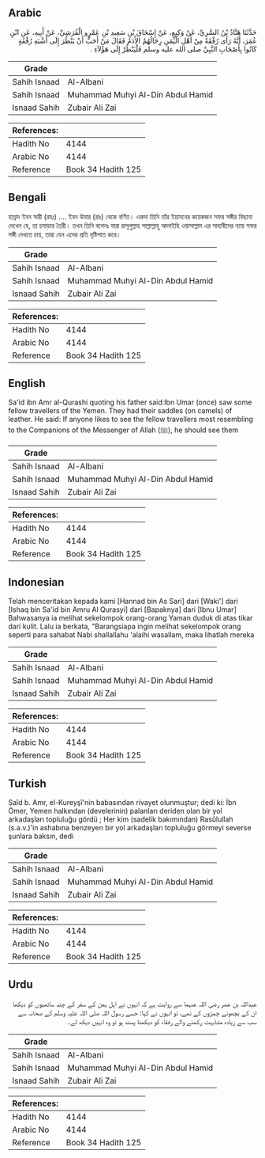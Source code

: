 ## Arabic


<div dir="rtl" lang="ar" style={{fontSize:'larger',backgroundColor:'#f8f9fa',padding:20}}>
حَدَّثَنَا هَنَّادُ بْنُ السَّرِيِّ، عَنْ وَكِيعٍ، عَنْ إِسْحَاقَ بْنِ سَعِيدِ بْنِ عَمْرٍو الْقُرَشِيِّ، عَنْ أَبِيهِ، عَنِ ابْنِ عُمَرَ، أَنَّهُ رَأَى رُفْقَةً مِنْ أَهْلِ الْيَمَنِ رِحَالُهُمُ الأَدَمُ فَقَالَ مَنْ أَحَبَّ أَنْ يَنْظُرَ إِلَى أَشْبَهِ رُفْقَةٍ كَانُوا بِأَصْحَابِ النَّبِيِّ صلى الله عليه وسلم فَلْيَنْظُرْ إِلَى هَؤُلاَءِ ‏.‏
</div>
<div style={{backgroundColor:'#f8f9fa',padding:20, marginBottom: 10}}><table> <thead> <tr> <th>Grade</th> <th></th> </tr> </thead> <tbody> <tr><td>Sahih Isnaad</td><td>Al-Albani</td></tr><tr><td>Sahih Isnaad</td><td>Muhammad Muhyi Al-Din Abdul Hamid</td></tr><tr><td>Isnaad Sahih</td><td>Zubair Ali Zai</td></tr></tbody></table><table> <thead> <tr> <th>References:</th> <th></th> </tr> </thead> <tbody><tr><td>Hadith No</td><td>4144</td></tr><tr><td>Arabic No</td><td>4144</td></tr><tr><td>Reference</td><td>Book 34 Hadith 125</td></tr></tbody></table></div>

## Bengali


<div dir="ltr" lang="bn" style={{fontSize:'larger',backgroundColor:'#f8f9fa',padding:20}}>
হান্নাদ ইবন সারী (রহঃ) .... ইবন উমার (রাঃ) থেকে বর্ণিত। একদা তিনি তাঁর ইয়ামনের কয়েকজন সফর সঙ্গীর বিছানা দেখেন যে, তা চমাড়ার তৈরী। তখন তিনি বলেনঃ যারা রাসূলুল্লাহ সাল্লাল্লাহু আলাইহি ওয়াসাল্লাম এর সাহাবীদের ন্যায় সফর সঙ্গী দেখতে চায়, তারা যেন এদের প্রতি দৃষ্টিপাত করে।
</div>
<div style={{backgroundColor:'#f8f9fa',padding:20, marginBottom: 10}}><table> <thead> <tr> <th>Grade</th> <th></th> </tr> </thead> <tbody> <tr><td>Sahih Isnaad</td><td>Al-Albani</td></tr><tr><td>Sahih Isnaad</td><td>Muhammad Muhyi Al-Din Abdul Hamid</td></tr><tr><td>Isnaad Sahih</td><td>Zubair Ali Zai</td></tr></tbody></table><table> <thead> <tr> <th>References:</th> <th></th> </tr> </thead> <tbody><tr><td>Hadith No</td><td>4144</td></tr><tr><td>Arabic No</td><td>4144</td></tr><tr><td>Reference</td><td>Book 34 Hadith 125</td></tr></tbody></table></div>

## English


<div dir="ltr" lang="en" style={{fontSize:'larger',backgroundColor:'#f8f9fa',padding:20}}>
Sa'id ibn Amr al-Qurashi quoting his father said:Ibn Umar (once) saw some fellow travellers of the Yemen. They had their saddles (on camels) of leather. He said: If anyone likes to see the fellow travellers most resembling to the Companions of the Messenger of Allah (ﷺ), he should see them
</div>
<div style={{backgroundColor:'#f8f9fa',padding:20, marginBottom: 10}}><table> <thead> <tr> <th>Grade</th> <th></th> </tr> </thead> <tbody> <tr><td>Sahih Isnaad</td><td>Al-Albani</td></tr><tr><td>Sahih Isnaad</td><td>Muhammad Muhyi Al-Din Abdul Hamid</td></tr><tr><td>Isnaad Sahih</td><td>Zubair Ali Zai</td></tr></tbody></table><table> <thead> <tr> <th>References:</th> <th></th> </tr> </thead> <tbody><tr><td>Hadith No</td><td>4144</td></tr><tr><td>Arabic No</td><td>4144</td></tr><tr><td>Reference</td><td>Book 34 Hadith 125</td></tr></tbody></table></div>

## Indonesian


<div dir="ltr" lang="id" style={{fontSize:'larger',backgroundColor:'#f8f9fa',padding:20}}>
Telah menceritakan kepada kami [Hannad bin As Sari] dari [Waki'] dari [Ishaq bin Sa'id bin Amru Al Qurasyi] dari [Bapaknya] dari [Ibnu Umar] Bahwasanya ia melihat sekelompok orang-orang Yaman duduk di atas tikar dari kulit. Lalu ia berkata, "Barangsiapa ingin melihat sekelompok orang seperti para sahabat Nabi shallallahu 'alaihi wasallam, maka lihatlah mereka
</div>
<div style={{backgroundColor:'#f8f9fa',padding:20, marginBottom: 10}}><table> <thead> <tr> <th>Grade</th> <th></th> </tr> </thead> <tbody> <tr><td>Sahih Isnaad</td><td>Al-Albani</td></tr><tr><td>Sahih Isnaad</td><td>Muhammad Muhyi Al-Din Abdul Hamid</td></tr><tr><td>Isnaad Sahih</td><td>Zubair Ali Zai</td></tr></tbody></table><table> <thead> <tr> <th>References:</th> <th></th> </tr> </thead> <tbody><tr><td>Hadith No</td><td>4144</td></tr><tr><td>Arabic No</td><td>4144</td></tr><tr><td>Reference</td><td>Book 34 Hadith 125</td></tr></tbody></table></div>

## Turkish


<div dir="ltr" lang="tr" style={{fontSize:'larger',backgroundColor:'#f8f9fa',padding:20}}>
Saîd b. Amr, el-Kureyşî'nin babasından rivayet olunmuştur; dedi ki: İbn Ömer, Yemen halkından (develerinin) palanları deriden olan bir yol arkadaşları topluluğu gördü ; Her kim (sadelik bakımından) Rasûlullah (s.a.v.)'in ashabına benzeyen bir yol arkadaşları topluluğu görmeyi severse şunlara baksın, dedi
</div>
<div style={{backgroundColor:'#f8f9fa',padding:20, marginBottom: 10}}><table> <thead> <tr> <th>Grade</th> <th></th> </tr> </thead> <tbody> <tr><td>Sahih Isnaad</td><td>Al-Albani</td></tr><tr><td>Sahih Isnaad</td><td>Muhammad Muhyi Al-Din Abdul Hamid</td></tr><tr><td>Isnaad Sahih</td><td>Zubair Ali Zai</td></tr></tbody></table><table> <thead> <tr> <th>References:</th> <th></th> </tr> </thead> <tbody><tr><td>Hadith No</td><td>4144</td></tr><tr><td>Arabic No</td><td>4144</td></tr><tr><td>Reference</td><td>Book 34 Hadith 125</td></tr></tbody></table></div>

## Urdu


<div dir="rtl" lang="ur" style={{fontSize:'larger',backgroundColor:'#f8f9fa',padding:20}}>
عبداللہ بن عمر رضی اللہ عنہما سے روایت ہے کہ انہوں نے اہل یمن کے سفر کے چند ساتھیوں کو دیکھا ان کے بچھونے چمڑوں کے تھے، تو انہوں نے کہا: جسے رسول اللہ صلی اللہ علیہ وسلم کے صحابہ سے سب سے زیادہ مشابہت رکھنے والے رفقاء کو دیکھنا پسند ہو تو وہ انہیں دیکھ لے۔
</div>
<div style={{backgroundColor:'#f8f9fa',padding:20, marginBottom: 10}}><table> <thead> <tr> <th>Grade</th> <th></th> </tr> </thead> <tbody> <tr><td>Sahih Isnaad</td><td>Al-Albani</td></tr><tr><td>Sahih Isnaad</td><td>Muhammad Muhyi Al-Din Abdul Hamid</td></tr><tr><td>Isnaad Sahih</td><td>Zubair Ali Zai</td></tr></tbody></table><table> <thead> <tr> <th>References:</th> <th></th> </tr> </thead> <tbody><tr><td>Hadith No</td><td>4144</td></tr><tr><td>Arabic No</td><td>4144</td></tr><tr><td>Reference</td><td>Book 34 Hadith 125</td></tr></tbody></table></div>